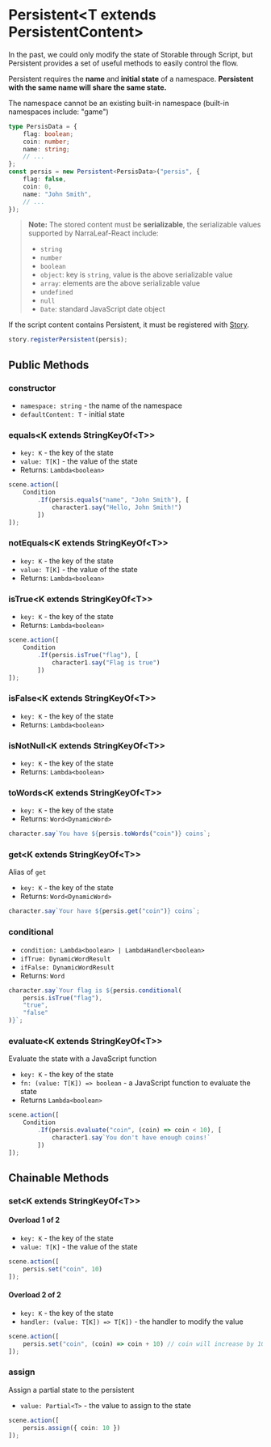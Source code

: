
# Persistent\<T extends PersistentContent\>

In the past, we could only modify the state of Storable through Script, but Persistent provides a set of useful methods to easily control the flow.

Persistent requires the **name** and **initial state** of a namespace. **Persistent with the same name will share the same state.**

<Callout type="warning" emoji="⚠️">
    The namespace cannot be an existing built-in namespace (built-in namespaces include: "game")
</Callout>

```typescript
type PersisData = {
    flag: boolean;
    coin: number;
    name: string;
    // ...
};
const persis = new Persistent<PersisData>("persis", {
    flag: false,
    coin: 0,
    name: "John Smith",
    // ...
});
```

> **Note:** The stored content must be **serializable**, the serializable values supported by NarraLeaf-React include:
> - `string`
> - `number`
> - `boolean`
> - `object`: key is `string`, value is the above serializable value
> - `array`: elements are the above serializable value
> - `undefined`
> - `null`
> - `Date`: standard JavaScript date object

<Callout type="warning" emoji="⚠️">

If the script content contains Persistent, it must be registered with [Story](./story).

```typescript
story.registerPersistent(persis);
```

</Callout>

## Public Methods

### constructor

<Steps>

- `namespace: string` - the name of the namespace
- `defaultContent: T` - initial state

</Steps>

### equals\<K extends StringKeyOf\<T\>\>

<Steps>

- `key: K` - the key of the state
- `value: T[K]` - the value of the state
- Returns: `Lambda<boolean>`

```typescript
scene.action([
    Condition
        .If(persis.equals("name", "John Smith"), [
            character1.say("Hello, John Smith!")
        ])
]);
```

</Steps>

### notEquals\<K extends StringKeyOf\<T\>\>

<Steps>

- `key: K` - the key of the state
- `value: T[K]` - the value of the state
- Returns: `Lambda<boolean>`

</Steps>

### isTrue\<K extends StringKeyOf\<T\>\>

<Steps>

- `key: K` - the key of the state
- Returns: `Lambda<boolean>`

```typescript
scene.action([
    Condition
        .If(persis.isTrue("flag"), [
            character1.say("Flag is true")
        ])
]);
```

</Steps>

### isFalse\<K extends StringKeyOf\<T\>\>

<Steps>

- `key: K` - the key of the state
- Returns: `Lambda<boolean>`

</Steps>

### isNotNull\<K extends StringKeyOf\<T\>\>

<Steps>

- `key: K` - the key of the state
- Returns: `Lambda<boolean>`

</Steps>

### toWords\<K extends StringKeyOf\<T\>\>

<Steps>

- `key: K` - the key of the state
- Returns: `Word<DynamicWord>`

```typescript
character.say`You have ${persis.toWords("coin")} coins`;
```

</Steps>

### get\<K extends StringKeyOf\<T\>\>

<Steps>

Alias of `get`

- `key: K` - the key of the state
- Returns: `Word<DynamicWord>`

```typescript
character.say`Your have ${persis.get("coin")} coins`;
```

</Steps>

### conditional

<Steps>

- `condition: Lambda<boolean> | LambdaHandler<boolean>`
- `ifTrue: DynamicWordResult`
- `ifFalse: DynamicWordResult`
- Returns: `Word`

```typescript
character.say`Your flag is ${persis.conditional(
    persis.isTrue("flag"),
    "true",
    "false"
)}`;
```

</Steps>

### evaluate\<K extends StringKeyOf\<T\>\>

<Steps>

Evaluate the state with a JavaScript function

- `key: K` - the key of the state
- `fn: (value: T[K]) => boolean` - a JavaScript function to evaluate the state
- Returns `Lambda<boolean>`

```typescript
scene.action([
    Condition
        .If(persis.evaluate("coin", (coin) => coin < 10), [
            character1.say`You don't have enough coins!`
        ])
]);
```

</Steps>

## Chainable Methods

### set\<K extends StringKeyOf\<T\>\>

<Steps>

#### Overload 1 of 2

- `key: K` - the key of the state
- `value: T[K]` - the value of the state

```typescript
scene.action([
    persis.set("coin", 10)
]);
```

#### Overload 2 of 2

- `key: K` - the key of the state
- `handler: (value: T[K]) => T[K])` - the handler to modify the value

```typescript
scene.action([
    persis.set("coin", (coin) => coin + 10) // coin will increase by 10
]);
```

</Steps>

### assign

Assign a partial state to the persistent

<Steps>

- `value: Partial<T>` - the value to assign to the state

```typescript
scene.action([
    persis.assign({ coin: 10 })
]);
```

</Steps>

